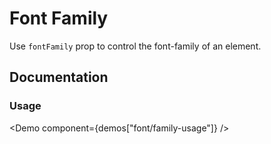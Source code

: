 

# Font Family

Use `fontFamily` prop to control the font-family of an element.

<Scale hidePixels hidePreview values="fontFamily" />

## Documentation

### Usage

<Demo component={demos["font/family-usage"]} />
